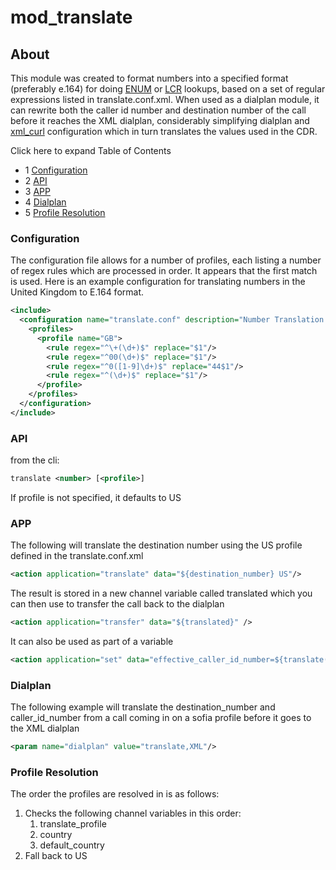 
# mod_translate 

 

## About

This module was created to format numbers into a specified format (preferably e.164) for doing [ENUM](mod_enum_6587333.mdx#enum) or [LCR](mod_lcr_6587457.mdx#lrn) lookups, based on a set of regular expressions listed in translate.conf.xml. When used as a dialplan module, it can rewrite both the caller id number and destination number of the call before it reaches the XML dialplan, considerably simplifying dialplan and [xml\_curl](mod_xml_curl_1049001.mdx) configuration which in turn translates the values used in the CDR.

Click here to expand Table of Contents

* 1 [Configuration](#-configuration-)
* 2 [API](#api)
* 3 [APP](#-app-)
* 4 [Dialplan](#dialplan)
* 5 [Profile Resolution](#profile-resolution)

###  Configuration 

The configuration file allows for a number of profiles, each listing a number of regex rules which are processed in order. It appears that the first match is used. Here is an example configuration for translating numbers in the United Kingdom to E.164 format.

```xml
<include>
  <configuration name="translate.conf" description="Number Translation Rules">
    <profiles>
      <profile name="GB">
        <rule regex="^\+(\d+)$" replace="$1"/>
        <rule regex="^00(\d+)$" replace="$1"/>
        <rule regex="^0([1-9]\d+)$" replace="44$1"/>
        <rule regex="^(\d+)$" replace="$1"/>
      </profile>
    </profiles>
  </configuration>
</include>
```

### API

from the cli:

```xml
translate <number> [<profile>]
```

  
If profile is not specified, it defaults to US

###  APP 

The following will translate the destination number using the US profile defined in the translate.conf.xml

```xml
<action application="translate" data="${destination_number} US"/>
```

  
The result is stored in a new channel variable called translated which you can then use to transfer the call back to the dialplan

```xml
<action application="transfer" data="${translated}" />
```

  
It can also be used as part of a variable

```xml
<action application="set" data="effective_caller_id_number=${translate(${destination_number})}" />
```

### Dialplan

The following example will translate the destination\_number and caller\_id\_number from a call coming in on a sofia profile before it goes to the XML dialplan

```xml
<param name="dialplan" value="translate,XML"/>
```

### Profile Resolution

The order the profiles are resolved in is as follows:

1. Checks the following channel variables in this order:  
   1. translate\_profile  
   2. country  
   3. default\_country
2. Fall back to US


